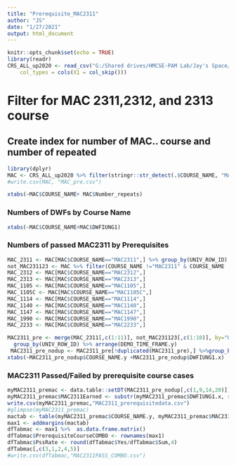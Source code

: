 ---
title: "Prerequisite_MAC2311"
author: "JS"
date: "1/27/2021"
output: html_document
---

```{r setup, include=FALSE}
knitr::opts_chunk$set(echo = TRUE)
library(readr)
CRS_ALL_up2020 <- read_csv("G:/Shared drives/HMCSE-PAM Lab/Jay's Space/Data_IR_2020/CRS_ALL_up2020.csv", 
    col_types = cols(X1 = col_skip()))
```

# Filter for MAC 2311,2312, and 2313 course 
## Create index for number of MAC.. course and number of repeated

```{r}
library(dplyr)
MAC <- CRS_ALL_up2020 %>% filter(stringr::str_detect(.$COURSE_NAME, "MAC")) %>% group_by(UNIV_ROW_ID) %>% arrange(DEMO_TIME_FRAME) %>% mutate(Number_MAC=row_number()) %>% group_by(UNIV_ROW_ID,COURSE_NAME) %>%  mutate(Number_repeats=row_number())
#write.csv(MAC, "MAC_pre.csv")

xtabs(~MAC$COURSE_NAME+ MAC$Number_repeats)
```

### Numbers of DWFs by Course Name
```{r}
xtabs(~MAC$COURSE_NAME+MAC$DWFIUNG1)
```

### Numbers of passed MAC2311 by Prerequisites

```{r}
MAC_2311 <- MAC[MAC$COURSE_NAME=="MAC2311",] %>% group_by(UNIV_ROW_ID) %>% arrange(DEMO_TIME_FRAME) %>% select(1:10) %>%  mutate(Numbers_MAC2311=row_number()) %>% filter(Numbers_MAC2311 ==1)# choose the first MAC2311
not_MAC231123 <- MAC %>% filter(COURSE_NAME !="MAC2311" & COURSE_NAME !="MAC2312" & COURSE_NAME !="MAC2313")
MAC_2312 <- MAC[MAC$COURSE_NAME=="MAC2312",]
MAC_2313 <- MAC[MAC$COURSE_NAME=="MAC2313",]
MAC_1105 <- MAC[MAC$COURSE_NAME=="MAC1105",]
MAC_1105C <- MAC[MAC$COURSE_NAME=="MAC1105C",]
MAC_1114 <- MAC[MAC$COURSE_NAME=="MAC1114",]
MAC_1140 <- MAC[MAC$COURSE_NAME=="MAC1140",]
MAC_1147 <- MAC[MAC$COURSE_NAME=="MAC1147",]
MAC_1990 <- MAC[MAC$COURSE_NAME=="MAC1990",]
MAC_2233 <- MAC[MAC$COURSE_NAME=="MAC2233",]

MAC2311_pre <- merge(MAC_2311[,c(1:11)], not_MAC231123[,c(1:10)], by="UNIV_ROW_ID", all.x = T) %>% 
  group_by(UNIV_ROW_ID) %>% arrange(DEMO_TIME_FRAME.y)
 MAC2311_pre_nodup <- MAC2311_pre[!duplicated(MAC2311_pre),] %>%group_by(UNIV_ROW_ID) %>% arrange(COURSE_NAME.y) %>% mutate(Numbers_premac=row_number())
xtabs(~MAC2311_pre_nodup$COURSE_NAME.y +MAC2311_pre_nodup$DWFIUNG1.x)
```
### MAC2311 Passed/Failed by prerequisite course cases
```{r}
myMAC2311_premac <- data.table::setDT(MAC2311_pre_nodup[,c(1,9,14,20)])[, lapply(.SD, paste, collapse=" "), by="UNIV_ROW_ID"]
myMAC2311_premac$MAC2311Earned <- substr(myMAC2311_premac$DWFIUNG1.x, start = 1, stop = 3) 
write.csv(myMAC2311_premac,"MAC2311_prerequisitedata.csv")
#glimpse(myMAC2311_premac)                            
mactab <- table(myMAC2311_premac$COURSE_NAME.y, myMAC2311_premac$MAC2311Earned)                                     
max1 <- addmargins(mactab)
dfTabmac <- max1 %>%  as.data.frame.matrix()
dfTabmac$PrerequisiteCourseCOMBO <- rownames(max1)
dfTabmac$PssRate <- round(dfTabmac$Yes/dfTabmac$Sum,4)
dfTabmac[,c(3,1,2,4,5)]
#write.csv(dfTabmac,"MAC2311PASS_COMBO.csv")
```

